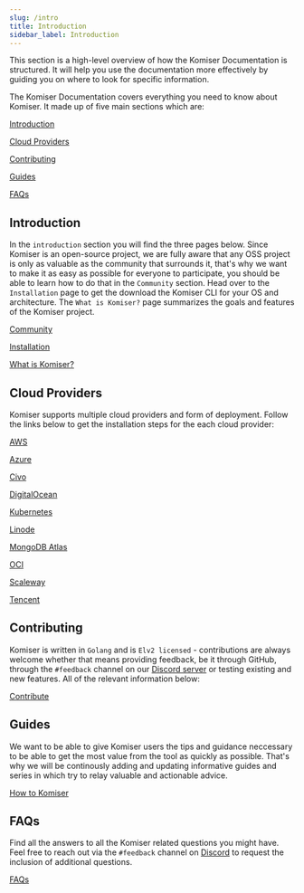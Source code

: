 ```yaml
---
slug: /intro
title: Introduction
sidebar_label: Introduction
---
```


This section is a high-level overview of how the Komiser Documentation is structured. It will help you use the documentation more effectively by guiding you on where to look for specific information.

The Komiser Documentation covers everything you need to know about Komiser. It made up of five main sections which are:

[Introduction](/docs/Introduction/installation.md)

[Cloud Providers](/docs/cloud-providers/aws)

[Contributing](/docs/Contributing/contribute.md)

[Guides](/docs/guides/overview)

[FAQs](/docs/FAQ/faq.md)

## Introduction

In the `introduction` section you will find the three pages below. Since Komiser is an open-source project, we are fully aware that any OSS project is only as valuable as the community that surrounds it, that's why we want to make it as easy as possible for everyone to participate, you should be able to learn how to do that in the `Community` section.
Head over to the `Installation` page to get the download the Komiser CLI for your OS and architecture.
The `What is Komiser?` page summarizes the goals and features of the Komiser project.

[Community](/docs/Introduction/community.md)

[Installation](/docs/Introduction/installation.md)

[What is Komiser?](/docs/Introduction/what-is-komiser.md)

## Cloud Providers

Komiser supports multiple cloud providers and form of deployment.
Follow the links below to get the installation steps for the each cloud provider:

[AWS](/docs/cloud-providers/aws)

[Azure](/docs/cloud-providers/azure)

[Civo](/docs/cloud-providers/civo)

[DigitalOcean](/docs/cloud-providers/digital-ocean)

[Kubernetes](/docs/cloud-providers/kubernetes)

[Linode](/docs/cloud-providers/linode)

[MongoDB Atlas](/docs/cloud-providers/mongodb-atlas)

[OCI](/docs/cloud-providers/oci)

[Scaleway](/docs/cloud-providers/scaleway)

[Tencent](/docs/cloud-providers/tencent)

## Contributing

Komiser is written in `Golang` and is `Elv2 licensed` - contributions are always welcome whether that means providing feedback, be it through GitHub, through the `#feedback` channel on our [Discord server](https://discord.tailwarden.com) or testing existing and new features. All of the relevant information below:

[Contribute](/docs/Contributing/contribute.md)

## Guides

We want to be able to give Komiser users the tips and guidance neccessary to be able to get the most value from the tool as quickly as possible. That's why we will be continously adding and updating informative guides and series in which try to relay valuable and actionable advice.

[How to Komiser](/docs/guides/overview)

## FAQs

Find all the answers to all the Komiser related questions you might have. Feel free to reach out via the `#feedback` channel on [Discord](https://discord.tailwarden.com) to request the inclusion of additional questions.

[FAQs](/docs/FAQ/faq.md)
